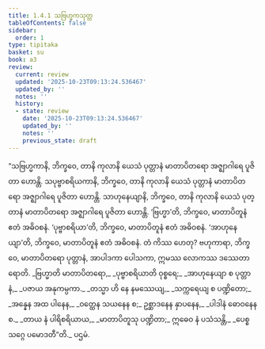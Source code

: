 ```yaml
---
title: 1.4.1 သဗြဟ္မကသုတ္တ
tableOfContents: false
sidebar:
  order: 1
type: tipitaka
basket: su
book: a3
review:
  current: review
  updated: '2025-10-23T09:13:24.536467'
  updated_by: ''
  notes: ''
  history:
  - state: review
    date: '2025-10-23T09:13:24.536467'
    updated_by: ''
    notes: ''
    previous_state: draft
---
```



<ReviewStatus review={frontmatter.review} showDetails={true} />

<HypothesisAnnotation frontmatter={frontmatter} />

<DynamicBreadcrumb />

<Division number="31" book="a3" e="ch" v="15" p="130">

<Paragraph number="166" book="a3">
“သဗြဟ္မကာနိ, ဘိက္ခဝေ, တာနိ ကုလာနိ ယေသံ ပုတ္တာနံ မာတာပိတရော အဇ္ဈာဂါရေ ပူဇိတာ ဟောန္တိ. သပုဗ္ဗာစရိယကာနိ, ဘိက္ခဝေ, တာနိ ကုလာနိ ယေသံ ပုတ္တာနံ မာတာပိတရော အဇ္ဈာဂါရေ ပူဇိတာ ဟောန္တိ. သာဟုနေယျာနိ, ဘိက္ခဝေ, တာနိ ကုလာနိ ယေသံ ပုတ္တာနံ မာတာပိတရော အဇ္ဈာဂါရေ ပူဇိတာ ဟောန္တိ. ‘ဗြဟ္မာ’တိ, ဘိက္ခဝေ, မာတာပိတူနံ ဧတံ အဓိဝစနံ. ‘ပုဗ္ဗာစရိယာ’တိ, ဘိက္ခဝေ, မာတာပိတူနံ ဧတံ အဓိဝစနံ. ‘အာဟုနေယျာ’တိ, ဘိက္ခဝေ, မာတာပိတူနံ ဧတံ အဓိဝစနံ. တံ ကိဿ ဟေတု? ဗဟုကာရာ, ဘိက္ခဝေ, မာတာပိတရော ပုတ္တာနံ, အာပါဒကာ ပေါသကာ, ဣမဿ လောကဿ ဒဿေတာရောတိ.
</Paragraph>

<Paragraph number="167" type="verses" book="a3">
_ဗြဟ္မာတိ မာတာပိတရော,_  
_ပုဗ္ဗာစရိယာတိ ဝုစ္စရေ;_  
_အာဟုနေယျာ စ ပုတ္တာနံ,_  
_ပဇာယ အနုကမ္ပကာ._  

</Paragraph>

<Paragraph number="168" type="verses" book="a3">
_တသ္မာ ဟိ နေ နမဿေယျ,_  
_သက္ကရေယျ စ ပဏ္ဍိတော;_  
_အန္နေန အထ ပါနေန,_  
_ဝတ္ထေန သယနေန စ;_  
ဥစ္ဆာဒနေန နှာပနေန,_  
_ပါဒါနံ ဓောဝနေန စ._  

</Paragraph>

<Paragraph number="169" type="verses" book="a3">
_တာယ နံ ပါရိစရိယာယ,_  
_မာတာပိတူသု ပဏ္ဍိတာ;_  
ဣဓေဝ နံ ပသံသန္တိ,_  
_ပေစ္စ သဂ္ဂေ ပမောဒတီ”တိ._  


</Paragraph>
</Division>

<Paragraph number="170" type="center" book="a3">
ပဌမံ.
</Paragraph>